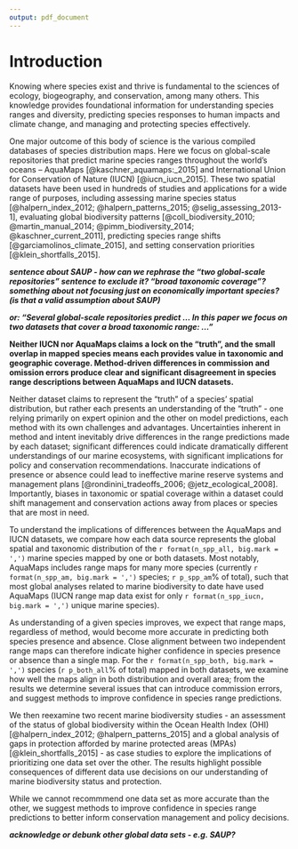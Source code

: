 ```yaml
---
output: pdf_document
---
```


# Introduction

Knowing where species exist and thrive is fundamental to the sciences of ecology, biogeography, and conservation, among many others.  This knowledge provides foundational information for 
 understanding species ranges and diversity,
 predicting species responses to human impacts and climate change,
 and managing and protecting species effectively.
<!--___A rich literature tackles the many dimensions of these questions.___-->

One major outcome of this body of science is the various compiled databases of species distribution maps. Here we focus on global-scale repositories that predict marine species ranges throughout the world's oceans – AquaMaps [@kaschner_aquamaps:_2015] and International Union for Conservation of Nature (IUCN) [@iucn_iucn_2015].  These two spatial datasets have been used in hundreds of studies and applications for a wide range of purposes, including assessing marine species status [@halpern_index_2012; @halpern_patterns_2015; @selig_assessing_2013-1], evaluating global biodiversity patterns [@coll_biodiversity_2010; @martin_manual_2014; @pimm_biodiversity_2014; @kaschner_current_2011], predicting species range shifts [@garciamolinos_climate_2015], and setting conservation priorities [@klein_shortfalls_2015].

___sentence about SAUP - how can we rephrase the "two global-scale repositories" sentence to exclude it? "broad taxonomic coverage"?  something about not focusing just on economically important species? (is that a valid assumption about SAUP)___

___or: "Several global-scale repositories predict ... In this paper we focus on two datasets that cover a broad taxonomic range: ..."___

__Neither IUCN nor AquaMaps claims a lock on the "truth", and the small overlap in mapped species means each provides value in taxonomic and geographic coverage.  Method-driven differences in commission and omission errors produce clear and significant disagreement in species range descriptions between AquaMaps and IUCN datasets.__

Neither dataset claims to represent the "truth" of a species' spatial distribution, but rather each presents an understanding of the "truth" - one relying primarily on expert opinion and the other on model predictions, each method with its own challenges and advantages.  Uncertainties inherent in method and intent inevitably drive differences in the range predictions made by each dataset; significant differences could indicate dramatically different understandings of our marine ecosystems, with significant implications for policy and conservation recommendations.  Inaccurate indications of presence or absence could lead to ineffective marine reserve systems and management plans [@rondinini_tradeoffs_2006; @jetz_ecological_2008].  Importantly, biases in taxonomic or spatial coverage within a dataset could shift management and conservation actions away from places or species that are most in need.

To understand the implications of differences between the AquaMaps and IUCN datasets, we compare how each data source represents the global spatial and taxonomic distribution of the `r format(n_spp_all, big.mark = ',')` marine species mapped by one or both datasets.  Most notably, AquaMaps includes range maps for many more species (currently `r format(n_spp_am, big.mark = ',')` species; `r p_spp_am`% of total), such that most global analyses related to marine biodiversity to date have used AquaMaps (IUCN range map data exist for only `r format(n_spp_iucn, big.mark = ',')` unique marine species).

As understanding of a given species improves, we expect that range maps, regardless of method, would become more accurate in predicting both species presence and absence.  Close alignment between two independent range maps can therefore indicate higher confidence in species presence or absence than a single map.  For the `r format(n_spp_both, big.mark = ',')` species (`r p_both_all`% of total) mapped in both datasets, we examine how well the maps align in both distribution and overall area; from the results we determine several issues that can introduce commission errors, and suggest methods to improve confidence in species range predictions. 

We then reexamine two recent marine biodiversity studies - an assessment of the status of global biodiversity within the Ocean Health Index (OHI) [@halpern_index_2012; @halpern_patterns_2015] and a global analysis of gaps in protection afforded by marine protected areas (MPAs) [@klein_shortfalls_2015] - as case studies to explore the implications of prioritizing one data set over the other.  The results highlight possible consequences of different data use decisions on our understanding of marine biodiversity status and protection.  

While we cannot recommmend one data set as more accurate than the other, we suggest methods to improve confidence in species range predictions to better inform conservation management and policy decisions.

___acknowledge or debunk other global data sets - e.g. SAUP?___